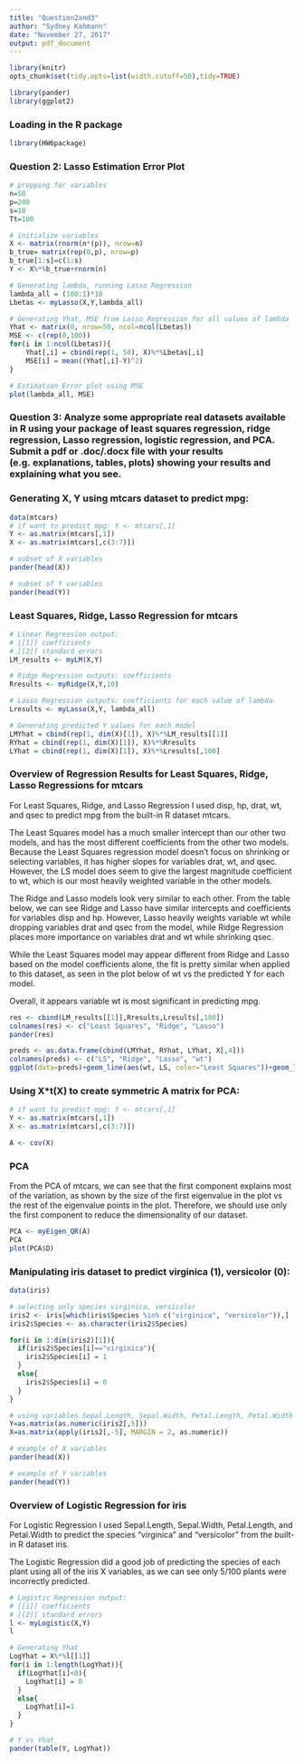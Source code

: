 ---
title: "Question2and3"
author: "Sydney Kahmann"
date: "November 27, 2017"
output: pdf_document
---

```{r, echo = FALSE, warning=FALSE}
library(knitr)
opts_chunk$set(tidy.opts=list(width.cutoff=50),tidy=TRUE)
```

```{r, message=FALSE, warning=FALSE}
library(pander)
library(ggplot2)
```

### Loading in the R package

```{r}
library(HW6package)
```


### Question 2: Lasso Estimation Error Plot

```{r}
# prepping for variables
n=50
p=200
s=10
Tt=100

# initialize variables
X <- matrix(rnorm(n*(p)), nrow=n)
b_true= matrix(rep(0,p), nrow=p)
b_true[1:s]=c(1:s)
Y <- X%*%b_true+rnorm(n)

# Generating lambda, running Lasso Regression
lambda_all = (100:1)*10
Lbetas <- myLasso(X,Y,lambda_all)

# Generating Yhat, MSE from Lasso Regression for all values of lambda
Yhat <- matrix(0, nrow=50, ncol=ncol(Lbetas))
MSE <- c(rep(0,100))
for(i in 1:ncol(Lbetas)){
    Yhat[,i] = cbind(rep(1, 50), X)%*%Lbetas[,i]
    MSE[i] = mean((Yhat[,i]-Y)^2)
}

# Estimation Error plot using MSE
plot(lambda_all, MSE)

```

### Question 3: Analyze some appropriate real datasets available in R using your package of least squares regression, ridge regression, Lasso regression, logistic regression, and PCA. Submit a pdf or .doc/.docx file with your results (e.g. explanations, tables, plots) showing your results and explaining what you see.

### Generating X, Y using mtcars dataset to predict mpg:
```{r}

data(mtcars)
# if want to predict mpg: Y <- mtcars[,1]
Y <- as.matrix(mtcars[,1])
X <- as.matrix(mtcars[,c(3:7)])

# subset of X variables
pander(head(X))

# subset of Y variables
pander(head(Y))

```

### Least Squares, Ridge, Lasso Regression for mtcars

```{r}

# Linear Regression output: 
# [[1]] coefficients
# [[2]] standard errors
LM_results <- myLM(X,Y)

# Ridge Regression outputs: coefficients
Rresults <- myRidge(X,Y,10)

# Lasso Regression outputs: coefficients for each value of lambda
Lresults <- myLasso(X,Y, lambda_all)

# Generating predicted Y values for each model
LMYhat = cbind(rep(1, dim(X)[1]), X)%*%LM_results[[1]]
RYhat = cbind(rep(1, dim(X)[1]), X)%*%Rresults
LYhat = cbind(rep(1, dim(X)[1]), X)%*%Lresults[,100]

```

### Overview of Regression Results for Least Squares, Ridge, Lasso Regressions for mtcars

For Least Squares, Ridge, and Lasso Regression I used disp, hp, drat, wt, and qsec to predict mpg from the built-in R dataset mtcars. 

The Least Squares model has a much smaller intercept than our other two models, and has the most different coefficients from the other two models. Because the Least Squares regression model doesn't focus on shrinking or selecting variables, it has higher slopes for variables drat, wt, and qsec. However, the LS model does seem to give the largest magnitude coefficient to wt, which is our most heavily weighted variable in the other models. 

The Ridge and Lasso models look very similar to each other. From the table below, we can see Ridge and Lasso have similar intercepts and coefficients for variables disp and hp. However, Lasso heavily weights variable wt while dropping variables drat and qsec from the model, while Ridge Regression places more importance on variables drat and wt while shrinking qsec. 

While the Least Squares model may appear different from Ridge and Lasso based on the model coefficients alone, the fit is pretty similar when applied to this dataset, as seen in the plot below of wt vs the predicted Y for each model. 

Overall, it appears variable wt is most significant in predicting mpg. 

```{r}

res <- cbind(LM_results[[1]],Rresults,Lresults[,100])
colnames(res) <- c("Least Squares", "Ridge", "Lasso")
pander(res)

preds <- as.data.frame(cbind(LMYhat, RYhat, LYhat, X[,4]))
colnames(preds) <- c("LS", "Ridge", "Lasso", "wt")
ggplot(data=preds)+geom_line(aes(wt, LS, color="Least Squares"))+geom_line(aes(wt, Ridge, color="Ridge"))+geom_line(aes(wt, Lasso, color="Lasso"))+ labs(y = "Y hat")

```

### Using X*t(X) to create symmetric A matrix for PCA:
```{r}

# if want to predict mpg: Y <- mtcars[,1]
Y <- as.matrix(mtcars[,1])
X <- as.matrix(mtcars[,c(3:7)])

A <- cov(X)

```

### PCA

From the PCA of mtcars, we can see that the first component explains most of the variation, as shown by the size of the first eigenvalue in the plot vs the rest of the eigenvalue points in the plot. Therefore, we should use only the first component to reduce the dimensionality of our dataset.

```{r}

PCA <- myEigen_QR(A)
PCA
plot(PCA$D)
```

### Manipulating iris dataset to predict virginica (1), versicolor (0):

```{r}

data(iris)

# selecting only species virginica, versicolor
iris2 <- iris[which(iris$Species %in% c("virginica", "versicolor")),]
iris2$Species <- as.character(iris2$Species)

for(i in 1:dim(iris2)[1]){
  if(iris2$Species[i]=="virginica"){
    iris2$Species[i] = 1
  }
  else{
    iris2$Species[i] = 0
  }
}

# using variables Sepal.Length, Sepal.Width, Petal.Length, Petal.Width to predict the two species
Y=as.matrix(as.numeric(iris2[,5]))
X=as.matrix(apply(iris2[,-5], MARGIN = 2, as.numeric))

# example of X variables
pander(head(X))

# example of Y variables
pander(head(Y))

```


### Overview of Logistic Regression for iris

For Logistic Regression I used Sepal.Length, Sepal.Width, Petal.Length, and Petal.Width to predict the species "virginica" and "versicolor" from the built-in R dataset iris. 

The Logistic Regression did a good job of predicting the species of each plant using all of the iris X variables, as we can see only 5/100 plants were incorrectly predicted. 

```{r}

# Logistic Regression output: 
# [[1]] coefficients
# [[2]] standard errors
l <- myLogistic(X,Y)
l

# Generating Yhat
LogYhat = X%*%l[[1]]
for(i in 1:length(LogYhat)){
  if(LogYhat[i]<0){
    LogYhat[i] = 0
  }
  else{
    LogYhat[i]=1
  }
}

# Y vs Yhat
pander(table(Y, LogYhat))

```
